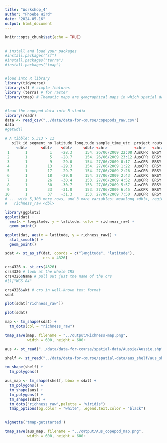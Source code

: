 ```yaml
---
title: "Workshop_4"
author: "Phoebe Hird"
date: "2024-05-16"
output: html_document
---
```


```r
knitr::opts_chunk$set(echo = TRUE)
```

## 

```r
# install and load your packages
#install.packages("sf") 
#install.packages("terra")
#install.packages("tmap")


#load into R library
library(tidyverse)
library(sf) # simple features
library (terra) # for raster
library(tmap) # Thematic maps are geographical maps in which spatial data distributions are visualized
```

## 

```r
#load the copepod data into R studio
library(readr)
data <- read_csv("../data/data-for-course/copepods_raw.csv")
data
#getwd()
```
```r
# A tibble: 5,313 × 11
   silk_id segment_no latitude longitude sample_time_utc  project route vessel  
     <dbl>      <dbl>    <dbl>     <dbl> <chr>            <chr>   <chr> <chr>   
 1       1          1    -28.3      154. 26/06/2009 22:08 AusCPR  BRSY  ANL Win...
 2       1          5    -28.7      154. 26/06/2009 23:12 AusCPR  BRSY  ANL Win...
 3       1          9    -29.0      154. 27/06/2009 0:17  AusCPR  BRSY  ANL Win...
 4       1         13    -29.3      154. 27/06/2009 1:22  AusCPR  BRSY  ANL Win...
 5       1         17    -29.7      154. 27/06/2009 2:26  AusCPR  BRSY  ANL Win...
 6       1         18    -29.8      154. 27/06/2009 2:43  AusCPR  BRSY  ANL Win...
 7       1         26    -30.4      153. 27/06/2009 4:52  AusCPR  BRSY  ANL Win...
 8       1         30    -30.7      153. 27/06/2009 5:57  AusCPR  BRSY  ANL Win...
 9       1         33    -31.0      153. 27/06/2009 6:45  AusCPR  BRSY  ANL Win...
10       1         37    -31.3      153. 27/06/2009 7:50  AusCPR  BRSY  ANL Win...
# ... with 5,303 more rows, and 3 more variables: meanlong <dbl>, region <chr>,
#   richness_raw <dbl>
```

```r
library(ggplot2)
ggplot(dat) + 
  aes(x = longitude, y = latitude, color = richness_raw) +
  geom_point()
```
```r
ggplot(dat, aes(x = latitude, y = richness_raw)) + 
  stat_smooth() + 
  geom_point()
```
```r
sdat <- st_as_sf(dat, coords = c("longitude", "latitude"), 
                 crs = 4326)

```
```r
crs4326 <- st_crs(4326)
crs4326 # look at the whole CRS
crs4326$Name # pull out just the name of the crs
#[1]"WGS 84"

crs4326$wkt # crs in well-known text format
sdat


```
```r
plot(sdat["richness_raw"])
```
```r
plot(sdat)
```

```r
map <- tm_shape(sdat) + 
  tm_dots(col = "richness_raw")

```
```r
tmap_save(map, filename = "../output/Richness-map.png", 
          width = 600, height = 600)
```
```r
aus <- st_read("../data/data-for-course/spatial-data/Aussie/Aussie.shp")
```

```r
shelf <- st_read("../data/data-for-course/spatial-data/aus_shelf/aus_shelf.shp")

```
```r
tm_shape(shelf) + 
  tm_polygons()
```
```r
aus_map <- tm_shape(shelf, bbox = sdat) + 
  tm_polygons() +
  tm_shape(aus) + 
  tm_polygons() + 
  tm_shape(sdat) + 
  tm_dots("richness_raw",palette = "viridis")
  tmap_options(bg.color = "white", legend.text.color = "black")
   
```
```r
vignette('tmap-getstarted')
```
```r
tmap_save(aus_map, filename = "../output/Aus_copepod_map.png", 
          width = 600, height = 600)
```

